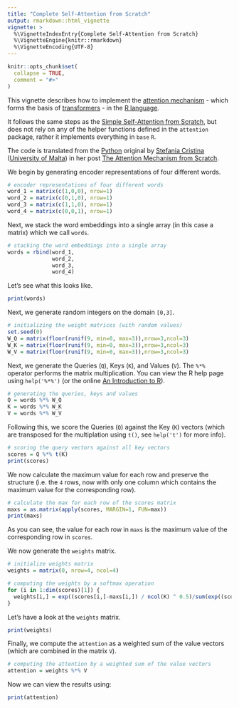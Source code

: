 ```yaml
---
title: "Complete Self-Attention from Scratch"
output: rmarkdown::html_vignette
vignette: >
  %\VignetteIndexEntry{Complete Self-Attention from Scratch}
  %\VignetteEngine{knitr::rmarkdown}
  %\VignetteEncoding{UTF-8}
---
```


```r
knitr::opts_chunk$set(
  collapse = TRUE,
  comment = "#>"
)
```

This vignette describes how to implement the [attention mechanism](https://en.m.wikipedia.org/wiki/Attention_(machine_learning)) - which forms the basis of [transformers](https://en.m.wikipedia.org/wiki/Transformer_(machine_learning_model)) - in the [R language](https://en.m.wikipedia.org/wiki/R_(programming_language)).

It follows the same steps as the [Simple Self-Attention from Scratch](), but does not rely on any of the helper functions defined in the `attention` package, rather it implements everything in `base` `R`.

The code is translated from the [Python](https://www.python.org/) original by [Stefania Cristina](https://scholar.google.com/citations?user=ncHZ0mwAAAAJ&hl=en) ([University of Malta](https://www.um.edu.mt/profile/stefaniacristina)) in her post [The Attention Mechanism from Scratch](https://machinelearningmastery.com/the-attention-mechanism-from-scratch/).

We begin by generating encoder representations of four different words.
```r
# encoder representations of four different words
word_1 = matrix(c(1,0,0), nrow=1)
word_2 = matrix(c(0,1,0), nrow=1)
word_3 = matrix(c(1,1,0), nrow=1)
word_4 = matrix(c(0,0,1), nrow=1)
```

Next, we stack the word embeddings into a single array (in this case a matrix) which we call `words`.
```r
# stacking the word embeddings into a single array
words = rbind(word_1,
              word_2,
              word_3,
              word_4)
```

Let's see what this looks like.
```r
print(words)
```

Next, we generate random integers on the domain `[0,3]`.
```r
# initializing the weight matrices (with random values)
set.seed(0)
W_Q = matrix(floor(runif(9, min=0, max=3)),nrow=3,ncol=3)
W_K = matrix(floor(runif(9, min=0, max=3)),nrow=3,ncol=3)
W_V = matrix(floor(runif(9, min=0, max=3)),nrow=3,ncol=3)
```

Next, we generate the Queries (`Q`), Keys (`K`), and Values (`V`). The `%*%` operator performs the matrix multiplication. You can view the R help page using `help('%*%')` (or the online [An Introduction to R](https://cran.r-project.org/doc/manuals/r-release/R-intro.html#Multiplication)).
```r
# generating the queries, keys and values
Q = words %*% W_Q
K = words %*% W_K
V = words %*% W_V
```

Following this, we score the Queries (`Q`) against the Key (`K`) vectors (which are transposed for the multiplation using `t()`, see `help('t')` for more info).
```r
# scoring the query vectors against all key vectors
scores = Q %*% t(K)
print(scores)
```

We now calculate the maximum value for each row and preserve the structure (i.e. the `4` rows, now with only one column which contains the maximum value for the corresponding row).
```r
# calculate the max for each row of the scores matrix
maxs = as.matrix(apply(scores, MARGIN=1, FUN=max))
print(maxs)
```

As you can see, the value for each row in `maxs` is the maximum value of the corresponding row in `scores`.

We now generate the `weights` matrix.
```r
# initialize weights matrix
weights = matrix(0, nrow=4, ncol=4)

# computing the weights by a softmax operation
for (i in 1:dim(scores)[1]) {
  weights[i,] = exp((scores[i,]-maxs[i,]) / ncol(K) ^ 0.5)/sum(exp((scores[i,]-maxs[i,]) / ncol(K) ^ 0.5))
}
```

Let's have a look at the `weights` matrix.
```r
print(weights)
```

Finally, we compute the `attention` as a weighted sum of the value vectors (which are combined in the matrix `V`).
```r
# computing the attention by a weighted sum of the value vectors
attention = weights %*% V
```

Now we can view the results using:
```r
print(attention)
```
